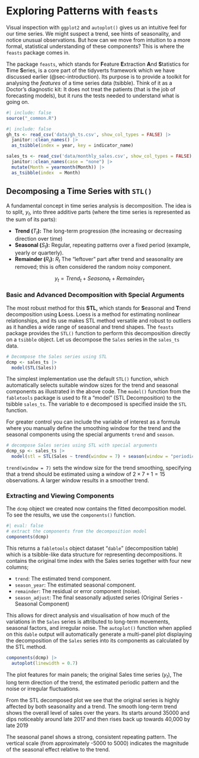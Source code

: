 # Exploring Patterns with `feasts` {#sec-exploring-patterns-with-feasts}

Visual inspection with `ggplot2` and `autoplot()` gives us an intuitive feel for our time series. We might suspect a trend, see hints of seasonality, and notice unusual observations. But how can we move from intuition to a more formal, statistical understanding of these components? This is where the `feasts` package comes in.

The package `feasts`, which stands for **F**eature **E**xtraction **A**nd **S**tatistics for **T**ime **S**eries, is a core part of the tidyverts framework which we have discussed earlier (@sec-introduction). Its purpose is to provide a toolkit for analysing the *features* of a time series data (tsibble). Think of it as a Doctor's diagnostic kit: It does not treat the patients (that is the job of forecasting models), but it runs the tests needed to understand what is going on.

```r
#| include: false
source("_common.R")
```

```r
#| include: false
gh_ts <- read_csv('data/gh_ts.csv', show_col_types = FALSE) |>
  janitor::clean_names() |> 
  as_tsibble(index = year, key = indicator_name)

sales_ts <- read_csv('data/monthly_sales.csv', show_col_types = FALSE) |> 
  janitor::clean_names(case = "none") |> 
  mutate(Month = yearmonth(Month)) |> 
  as_tsibble(index  = Month)
```

## Decomposing a Time Series with `STL()`

A fundamental concept in time series analysis is decomposition. The idea is to split, $y_{t}$, into three additive parts (where the time series is represented as the sum of its parts):

-   **Trend (**$T_{t}$**):** The long-term progression (the increasing or decreasing direction over time)
-   **Seasonal (**$S_{t}$**):** Regular, repeating patterns over a fixed period (example, yearly or quarterly).
-   **Remainder (**$R_{t}$**):** $R_{t}$ The "leftover" part after trend and seasonality are removed; this is often considered the random noisy component.

$$
y_{t}=Trend_{t}+Seasona_{t}+Remainder_{t}
$$

### Basic and Advanced Decomposition with Special Arguments

The most robust method for this **STL,** which stands for **S**easonal and **T**rend decomposition using **L**oess. Loess is a method for estimating nonlinear relationships, and its use makes STL method versatile and robust to outliers as it handles a wide range of seasonal and trend shapes. The `feasts` package provides the `STL()` function to perform this decomposition directly on a `tsibble` object. Let us decompose the `Sales` series in the `sales_ts` data.

```r
# Decompose the Sales series using STL
dcmp <- sales_ts |> 
  model(STL(Sales))
```

The simplest implementation use the default `STL()` function, which automatically selects suitable window sizes for the trend and seasonal components as illustrated in the above code. The `model()` function from the `fabletools` package is used to fit a "model" (STL Decomposition) to the tsibble `sales_ts`. The variable to e decomposed is specified inside the `STL` function.

For greater control you can include the variable of interest as a formula where you manually define the smoothing window for the trend and the seasonal components using the special arguments `trend` and `season`.

```r
# decompose Sales series using STL with special arguments
dcmp_sp <- sales_ts |> 
  model(stl = STL(Sales ~ trend(window = 7) + season(window = "periodic")))
```

`trend(window = 7)` sets the window size for the trend smoothing, specifying that a trend should be estimated using a window of $2\times7+1=15$ observations. A larger window results in a smoother trend.

### Extracting and Viewing Components

The `dcmp` object we created now contains the fitted decomposition model. To see the results, we use the `components()` function.

```r
#| eval: false
# extract the components from the decomposition model
components(dcmp)
```

This returns a `fabletools` object dataset "`dable`" (decomposition table) which is a tsibble-like data structure for representing decompositions. It contains the original time index with the Sales series together with four new columns;

-   `trend`: The estimated trend component.
-   `season_year`: The estimated seasonal component.
-   `remainder`: The residual or error component (noise).
-   `season_adjust`: The final seasonally adjusted series (Original Series - Seasonal Component)

This allows for direct analysis and visualisation of how much of the variations in the `Sales` series is attributed to long-term movements, seasonal factors, and irregular noise. The `autoplot()` function when applied on this `dable` output will automatically generate a multi-panel plot displaying the decomposition of the `Sales` series into its components as calculated by the STL method.

```r
components(dcmp) |> 
  autoplot(linewidth = 0.7)
```

The plot features for main panels; the original Sales time series ($y_{t}$), The long term direction of the trend, the estimated periodic pattern and the noise or irregular fluctuations.

From the STL decomposed plot we see that the original series is highly affected by both seasonality and a trend. The smooth long-term trend shows the overall level of sales over the years. Its starts around 35000 and dips noticeably around late 2017 and then rises back up towards 40,000 by late 2019

The seasonal panel shows a strong, consistent repeating pattern. The vertical scale (from approximately -5000 to 5000) indicates the magnitude of the seasonal effect relative to the trend.
